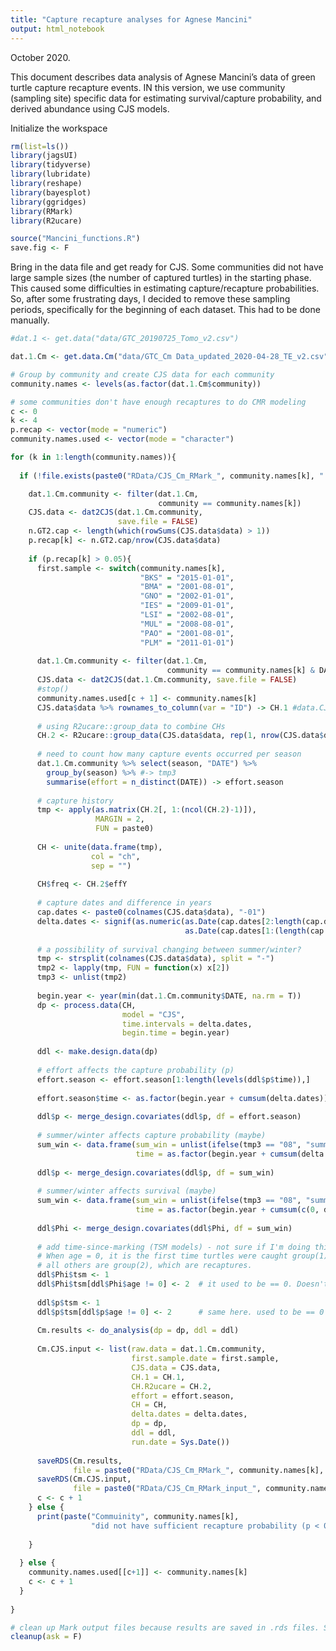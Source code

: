 ```yaml
---
title: "Capture recapture analyses for Agnese Mancini"
output: html_notebook
---
```


October 2020.

This document describes data analysis of Agnese Mancini's data of green turtle capture recapture events. IN this version, we use community (sampling site) specific data for estimating survival/capture probability, and derived abundance using CJS models. 


Initialize the workspace
```r
rm(list=ls())
library(jagsUI)
library(tidyverse)
library(lubridate)
library(reshape)
library(bayesplot)
library(ggridges)
library(RMark)
library(R2ucare)

source("Mancini_functions.R")
save.fig <- F
```

Bring in the data file and get ready for CJS. Some communities did not have large sample sizes (the number of captured turtles) in the starting phase. This caused some difficulties in estimating capture/recapture probabilities. So, after some frustrating days, I decided to remove these sampling periods, specifically for the beginning of each dataset. This had to be done manually. 

```r
#dat.1 <- get.data("data/GTC_20190725_Tomo_v2.csv")

dat.1.Cm <- get.data.Cm("data/GTC_Cm Data_updated_2020-04-28_TE_v2.csv")

# Group by community and create CJS data for each community
community.names <- levels(as.factor(dat.1.Cm$community))

# some communities don't have enough recaptures to do CMR modeling
c <- 0
k <- 4
p.recap <- vector(mode = "numeric")
community.names.used <- vector(mode = "character")

for (k in 1:length(community.names)){
  
  if (!file.exists(paste0("RData/CJS_Cm_RMark_", community.names[k], ".rds"))){

    dat.1.Cm.community <- filter(dat.1.Cm, 
                                 community == community.names[k]) 
    CJS.data <- dat2CJS(dat.1.Cm.community, 
                        save.file = FALSE)
    n.GT2.cap <- length(which(rowSums(CJS.data$data) > 1))
    p.recap[k] <- n.GT2.cap/nrow(CJS.data$data)
    
    if (p.recap[k] > 0.05){
      first.sample <- switch(community.names[k],
                             "BKS" = "2015-01-01",
                             "BMA" = "2001-08-01",
                             "GNO" = "2002-01-01",
                             "IES" = "2009-01-01",
                             "LSI" = "2002-08-01",
                             "MUL" = "2008-08-01",
                             "PAO" = "2001-08-01",
                             "PLM" = "2011-01-01")
      
      dat.1.Cm.community <- filter(dat.1.Cm, 
                                   community == community.names[k] & DATE >= as.Date(first.sample))
      CJS.data <- dat2CJS(dat.1.Cm.community, save.file = FALSE)
      #stop()
      community.names.used[c + 1] <- community.names[k]
      CJS.data$data %>% rownames_to_column(var = "ID") -> CH.1 #data.CJS
      
      # using R2ucare::group_data to combine CHs
      CH.2 <- R2ucare::group_data(CJS.data$data, rep(1, nrow(CJS.data$data)))
      
      # need to count how many capture events occurred per season
      dat.1.Cm.community %>% select(season, "DATE") %>% 
        group_by(season) %>% #-> tmp3
        summarise(effort = n_distinct(DATE)) -> effort.season
      
      # capture history
      tmp <- apply(as.matrix(CH.2[, 1:(ncol(CH.2)-1)]), 
                   MARGIN = 2,
                   FUN = paste0)
      
      CH <- unite(data.frame(tmp),
                  col = "ch",
                  sep = "")
      
      CH$freq <- CH.2$effY
      
      # capture dates and difference in years
      cap.dates <- paste0(colnames(CJS.data$data), "-01")
      delta.dates <- signif(as.numeric(as.Date(cap.dates[2:length(cap.dates)]) -
                                       as.Date(cap.dates[1:(length(cap.dates)-1)]))/365, 1)
      
      # a possibility of survival changing between summer/winter?
      tmp <- strsplit(colnames(CJS.data$data), split = "-")
      tmp2 <- lapply(tmp, FUN = function(x) x[2])
      tmp3 <- unlist(tmp2)
      
      begin.year <- year(min(dat.1.Cm.community$DATE, na.rm = T))
      dp <- process.data(CH, 
                         model = "CJS", 
                         time.intervals = delta.dates,
                         begin.time = begin.year)
      
      ddl <- make.design.data(dp)
      
      # effort affects the capture probability (p)
      effort.season <- effort.season[1:length(levels(ddl$p$time)),]
      
      effort.season$time <- as.factor(begin.year + cumsum(delta.dates))
      
      ddl$p <- merge_design.covariates(ddl$p, df = effort.season)
      
      # summer/winter affects capture probability (maybe)
      sum_win <- data.frame(sum_win = unlist(ifelse(tmp3 == "08", "summer", "winter")) [1:length(levels(ddl$p$time))],
                            time = as.factor(begin.year + cumsum(delta.dates)))
      
      ddl$p <- merge_design.covariates(ddl$p, df = sum_win)
      
      # summer/winter affects survival (maybe)
      sum_win <- data.frame(sum_win = unlist(ifelse(tmp3 == "08", "summer", "winter")) [1:length(levels(ddl$Phi$time))],
                            time = as.factor(begin.year + cumsum(c(0, delta.dates[1:(length(delta.dates)-1)]))))
      
      ddl$Phi <- merge_design.covariates(ddl$Phi, df = sum_win)
      
      # add time-since-marking (TSM models) - not sure if I'm doing this right... 
      # When age = 0, it is the first time turtles were caught group(1)
      # all others are group(2), which are recaptures. 
      ddl$Phi$tsm <- 1
      ddl$Phi$tsm[ddl$Phi$age != 0] <- 2  # it used to be == 0. Doesn't look right
      
      ddl$p$tsm <- 1
      ddl$p$tsm[ddl$p$age != 0] <- 2      # same here. used to be == 0
      
      Cm.results <- do_analysis(dp = dp, ddl = ddl)
      
      Cm.CJS.input <- list(raw.data = dat.1.Cm.community,
                           first.sample.date = first.sample,
                           CJS.data = CJS.data,
                           CH.1 = CH.1,
                           CH.R2ucare = CH.2,
                           effort = effort.season,
                           CH = CH,
                           delta.dates = delta.dates,
                           dp = dp,
                           ddl = ddl,
                           run.date = Sys.Date())
      
      saveRDS(Cm.results, 
              file = paste0("RData/CJS_Cm_RMark_", community.names[k], ".rds"))
      saveRDS(Cm.CJS.input, 
              file = paste0("RData/CJS_Cm_RMark_input_", community.names[k], ".rds"))
      c <- c + 1
    } else {
      print(paste("Commuinity", community.names[k], 
                  "did not have sufficient recapture probability (p < 0.05)."))
      
    }
    
  } else {
    community.names.used[[c+1]] <- community.names[k]
    c <- c + 1
  }
  
}

# clean up Mark output files because results are saved in .rds files. Second thought... some results (e.g., c-hat) are not available in RMark output. So, I'll keep them. Second second thought - c-hat can be computed from overall CJS results (R2ucare) - chi2/df. So, I remove them.
cleanup(ask = F)
```


